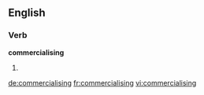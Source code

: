 ==English==

===Verb===
'''commercialising'''

# {{present participle of|commercialise}}

[[de:commercialising]]
[[fr:commercialising]]
[[vi:commercialising]]